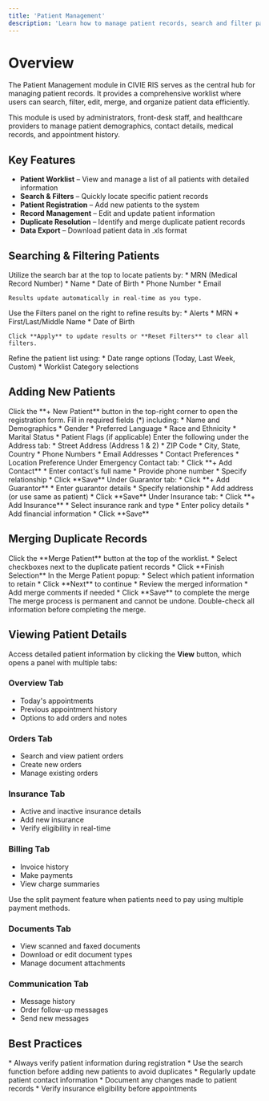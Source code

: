 ```yaml
---
title: 'Patient Management'
description: 'Learn how to manage patient records, search and filter patients, merge duplicates, and handle patient information in CIVIE RIS.'
---
```


# Overview

The Patient Management module in CIVIE RIS serves as the central hub for managing patient records. It provides a comprehensive worklist where users can search, filter, edit, merge, and organize patient data efficiently.

This module is used by administrators, front-desk staff, and healthcare providers to manage patient demographics, contact details, medical records, and appointment history.

## Key Features

* **Patient Worklist** – View and manage a list of all patients with detailed information
* **Search & Filters** – Quickly locate specific patient records 
* **Patient Registration** – Add new patients to the system
* **Record Management** – Edit and update patient information
* **Duplicate Resolution** – Identify and merge duplicate patient records
* **Data Export** – Download patient data in .xls format

## Searching & Filtering Patients

<Steps>
  <Step title="Use Search Fields">
    Utilize the search bar at the top to locate patients by:
    * MRN (Medical Record Number)
    * Name
    * Date of Birth
    * Phone Number
    * Email
    
    Results update automatically in real-time as you type.
  </Step>

  <Step title="Apply Filters">
    Use the Filters panel on the right to refine results by:
    * Alerts
    * MRN
    * First/Last/Middle Name
    * Date of Birth
    
    Click **Apply** to update results or **Reset Filters** to clear all filters.
  </Step>

  <Step title="Use Worklist Range">
    Refine the patient list using:
    * Date range options (Today, Last Week, Custom)
    * Worklist Category selections
  </Step>
</Steps>

## Adding New Patients

<Steps>
  <Step title="Start Registration">
    Click the **+ New Patient** button in the top-right corner to open the registration form.
  </Step>

  <Step title="Enter Patient Information">
    Fill in required fields (*) including:
    * Name and Demographics
    * Gender
    * Preferred Language
    * Race and Ethnicity
    * Marital Status
    * Patient Flags (if applicable)
  </Step>

  <Step title="Add Contact Details">
    Enter the following under the Address tab:
    * Street Address (Address 1 & 2)
    * ZIP Code
    * City, State, Country
    * Phone Numbers
    * Email Addresses
    * Contact Preferences
    * Location Preference
  </Step>

  <Step title="Emergency Contact">
    Under Emergency Contact tab:
    * Click **+ Add Contact**
    * Enter contact's full name
    * Provide phone number
    * Specify relationship
    * Click **Save**
  </Step>

  <Step title="Guarantor Information">
    Under Guarantor tab:
    * Click **+ Add Guarantor**
    * Enter guarantor details
    * Specify relationship
    * Add address (or use same as patient)
    * Click **Save**
  </Step>

  <Step title="Insurance Details">
    Under Insurance tab:
    * Click **+ Add Insurance**
    * Select insurance rank and type
    * Enter policy details
    * Add financial information
    * Click **Save**
  </Step>
</Steps>

## Merging Duplicate Records

<Steps>
  <Step title="Initiate Merge">
    Click the **Merge Patient** button at the top of the worklist.
  </Step>

  <Step title="Select Records">
    * Select checkboxes next to the duplicate patient records
    * Click **Finish Selection**
  </Step>

  <Step title="Choose Information">
    In the Merge Patient popup:
    * Select which patient information to retain
    * Click **Next** to continue
  </Step>

  <Step title="Review and Complete">
    * Review the merged information
    * Add merge comments if needed
    * Click **Save** to complete the merge
  </Step>
</Steps>

<Note>
  The merge process is permanent and cannot be undone. Double-check all information before completing the merge.
</Note>

## Viewing Patient Details

Access detailed patient information by clicking the **View** button, which opens a panel with multiple tabs:

### Overview Tab
* Today's appointments
* Previous appointment history
* Options to add orders and notes

### Orders Tab
* Search and view patient orders
* Create new orders
* Manage existing orders

### Insurance Tab
* Active and inactive insurance details
* Add new insurance
* Verify eligibility in real-time

### Billing Tab
* Invoice history
* Make payments
* View charge summaries

<Tip>
  Use the split payment feature when patients need to pay using multiple payment methods.
</Tip>

### Documents Tab
* View scanned and faxed documents
* Download or edit document types
* Manage document attachments

### Communication Tab
* Message history
* Order follow-up messages
* Send new messages

## Best Practices

<Note>
* Always verify patient information during registration
* Use the search function before adding new patients to avoid duplicates
* Regularly update patient contact information
* Document any changes made to patient records
* Verify insurance eligibility before appointments
</Note>